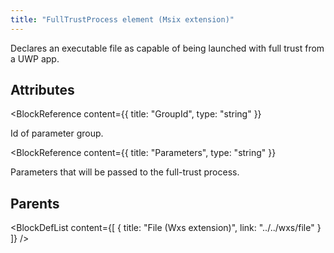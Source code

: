 ```yaml
---
title: "FullTrustProcess element (Msix extension)"
---
```



Declares an executable file as capable of being launched with full trust from a UWP app.


## Attributes

<BlockWrapper>

  <BlockReference
    content={{
      title: "GroupId",
      type: "string"
    }}
  >
  Id of parameter group.
  </BlockReference>

  <BlockReference
    content={{
      title: "Parameters",
      type: "string"
    }}
  >
  Parameters that will be passed to the full-trust process.
  </BlockReference>

</BlockWrapper>


## Parents

<BlockDefList content={[
    {
      title: "File (Wxs extension)",
      link: "../../wxs/file"
    }
  ]}
/>